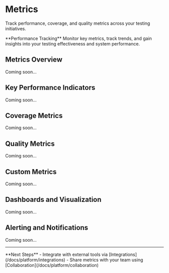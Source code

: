 # Metrics

Track performance, coverage, and quality metrics across your testing initiatives.

<Callout type="default">
  **Performance Tracking**
  Monitor key metrics, track trends, and gain insights into your testing effectiveness and system performance.
</Callout>

## Metrics Overview

Coming soon...

## Key Performance Indicators

Coming soon...

## Coverage Metrics

Coming soon...

## Quality Metrics

Coming soon...

## Custom Metrics

Coming soon...

## Dashboards and Visualization

Coming soon...

## Alerting and Notifications

Coming soon...

---

<Callout type="default">
  **Next Steps**
  - Integrate with external tools via [Integrations](/docs/platform/integrations)
  - Share metrics with your team using [Collaboration](/docs/platform/collaboration)
</Callout>
